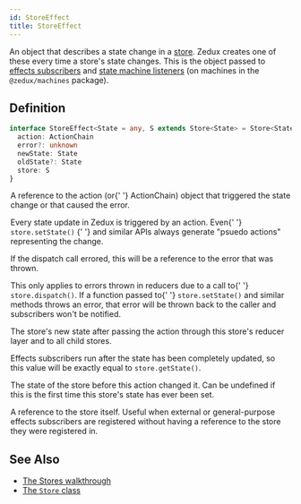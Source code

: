 ```yaml
---
id: StoreEffect
title: StoreEffect
---
```



An object that describes a state change in a [store](../classes/Store). Zedux creates one of these every time a store's state changes. This is the object passed to [effects subscribers](Subscriber#effects) and [state machine listeners](../../packages/machines/MachineState#onenter) (on machines in the `@zedux/machines` package).

## Definition

```ts
interface StoreEffect<State = any, S extends Store<State> = Store<State>> {
  action: ActionChain
  error?: unknown
  newState: State
  oldState?: State
  store: S
}
```

<Legend>
  <Item name="action">
    <p>
      A reference to the <Link to="Action">action</Link> (or{' '}
      <Link to="ActionChain">ActionChain</Link>) object that triggered the state
      change or that caused the error.
    </p>
    <p>
      Every state update in Zedux is triggered by an action. Even{' '}
      <Link to="../classes/Store#setstate">
        <code>store.setState()</code>
      </Link>{' '}
      and similar APIs always generate "psuedo actions" representing the change.
    </p>
  </Item>
  <Item name="error">
    <p>
      If the dispatch call errored, this will be a reference to the error that
      was thrown.
    </p>
    <p>
      This only applies to errors thrown in reducers due to a call to{' '}
      <code>store.dispatch()</code>. If a function passed to{' '}
      <code>store.setState()</code> and similar methods throws an error, that
      error will be thrown back to the caller and subscribers won't be notified.
    </p>
  </Item>
  <Item name="newState">
    <p>
      The store's new state after passing the action through this store's
      reducer layer and to all child stores.
    </p>
    <p>
      Effects subscribers run after the state has been completely updated, so
      this value will be exactly equal to <code>store.getState()</code>.
    </p>
  </Item>
  <Item name="oldState">
    <p>
      The state of the store before this action changed it. Can be undefined if
      this is the first time this store's state has ever been set.
    </p>
  </Item>
  <Item name="store">
    <p>
      A reference to the store itself. Useful when external or general-purpose
      effects subscribers are registered without having a reference to the store
      they were registered in.
    </p>
  </Item>
</Legend>

## See Also

- [The Stores walkthrough](../../walkthrough/stores)
- [The `Store` class](../classes/Store)
